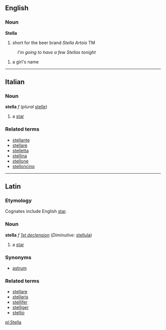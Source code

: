 ==English==
===Noun===
'''Stella'''
#short for the beer brand ''Stella Artois'' TM
:''I'm going to have a few Stellas tonight''
#a girl's name
----
==Italian==
===Noun===
'''stella''' ''f'' (''plural'' [[stelle]])

# a [[star]]

===Related terms===
*[[stellante]]
*[[stellare]]
*[[stelletta]]
*[[stellina]]
*[[stellone]]
*[[stelloncino]]

----

==Latin==
===Etymology===
Cognates include English [[star]].
===Noun===
'''stella''' ''f'' ''[[Wiktionary Appendix:Latin first declension|1st declension]]'' (''Diminutive:'' [[stellula]])

#a [[star]]
===Synonyms===
*[[astrum]]
===Related terms===
*[[stellare]]
*[[stellaris]]
*[[stellifer]]
*[[stelliger]]
*[[stellio]]

[[pl:Stella]]